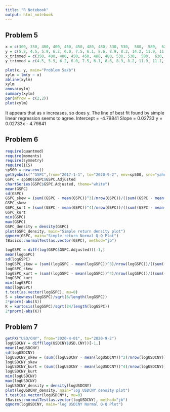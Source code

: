 ```yaml
---
title: "R Notebook"
output: html_notebook
---
```

## Problem 5
```r
x = c(300, 350, 400, 400, 450, 450, 480, 480, 530, 530,  580,  580,  620,  620,  670,  700)
y = c(5.8, 4.5, 5.9, 6.2, 6.0, 7.5, 6.1, 8.6, 8.9, 8.2, 14.2, 11.9, 11.1, 11.5, 14.5, 14.8)
x_trimmed = c(350, 400, 400, 450, 450, 480, 480, 530, 530,  580,  620,  620,  670,  700)
y_trimmed = c(4.5, 5.9, 6.2, 6.0, 7.5, 6.1, 8.6, 8.9, 8.2, 11.9, 11.1, 11.5, 14.5, 14.8)

plot(x, y, main="Problem 5a/b")
xylm = lm(y ~ x)
abline(xylm)
xylm
anova(xylm)
summary(xylm)
par(mfrow = c(2,2))
plot(xylm)
```

It appears that as x increases, so does y.
The line of best fit found by simple linear regression seems to agree.
Intercept = -4.79841
Slope = 0.02733
y = 0.02733x - 4.79841

## Problem 6

```r
require(quantmod)
require(moments)
require(symmetry)
require(ICS)
sp500 = new.env()
getSymbols("^GSPC",from="2017-1-1", to="2020-9-2", env=sp500, src="yahoo")
GSPC = sp500$GSPC$GSPC.Adjusted
chartSeries(GSPC$GSPC.Adjusted, theme="white")
mean(GSPC)
sd(GSPC)
GSPC_skew = (sum((GSPC - mean(GSPC))^3)/nrow(GSPC))/((sum((GSPC - mean(GSPC))^2)/nrow(GSPC))^(3/2))
GSPC_skew
GSPC_kurt = (sum((GSPC - mean(GSPC))^4)/nrow(GSPC))/((sum((GSPC - mean(GSPC))^2)/nrow(GSPC))^(2))
GSPC_kurt
min(GSPC)
max(GSPC)
GSPC_density = density(GSPC)
plot(GSPC_density, main="Simple return density plot")
qqnorm(GSPC, main="Simple return Normal Q-Q Plot")
fBasics::normalTest(as.vector(GSPC), method="jb")

logGSPC = diff(log(GSPC$GSPC.Adjusted))[-1,]
mean(logGSPC)
sd(logGSPC)
logGSPC_skew = (sum((logGSPC - mean(logGSPC))^3)/nrow(logGSPC))/((sum((logGSPC - mean(logGSPC))^2)/nrow(logGSPC))^(3/2))
logGSPC_skew
logGSPC_kurt = (sum((logGSPC - mean(logGSPC))^4)/nrow(logGSPC))/((sum((logGSPC - mean(logGSPC))^2)/nrow(logGSPC))^(2))
logGSPC_kurt
min(logGSPC)
max(logGSPC)
t.test(as.vector(logGSPC), mu=0)
S = skewness(logGSPC)/sqrt(6/length(logGSPC))
2*pnorm(-abs(S))
K = kurtosis(logGSPC)/sqrt(24/length(logGSPC))
2*pnorm(-abs(K))
```

## Problem 7
```r
getFX("USD/CNY", from="2020-4-01", to="2020-9-2")
logUSDCNY = diff(log(USDCNY$USD.CNY))[-1,]
mean(logUSDCNY)
sd(logUSDCNY)
logUSDCNY_skew = (sum((logUSDCNY - mean(logUSDCNY))^3)/nrow(logUSDCNY))/((sum((logUSDCNY - mean(logUSDCNY))^2)/nrow(logUSDCNY))^(3/2))
logUSDCNY_skew
logUSDCNY_kurt = (sum((logUSDCNY - mean(logUSDCNY))^4)/nrow(logUSDCNY))/((sum((logUSDCNY - mean(logUSDCNY))^2)/nrow(logUSDCNY))^(2))
logUSDCNY_kurt
min(logUSDCNY)
max(logUSDCNY)
logUSDCNY_density = density(logUSDCNY)
plot(logUSDCNY_density, main="log USDCNY density plot")
t.test(as.vector(logUSDCNY), mu=0)
fBasics::normalTest(as.vector(logUSDCNY), method="jb")
qqnorm(logUSDCNY, main="log USDCNY Normal Q-Q Plot")
```
